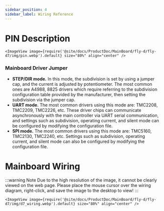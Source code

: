 ```yaml
---
sidebar_position: 4
sidebar_label: Wiring Reference
---
```


# PIN Description
    <ImageView image={require('@site/docs/ProductDoc/MainBoard/fly-d/fly-d7/img/pin.webp').default} size="80%" align="center" />

 ### Mainboard Driver Jumper

* **STEP/DIR mode.** In this mode, the subdivision is set by using a jumper cap, and the current is adjusted by potentiometer. The most common ones are A4988, 8825 drivers which require referring to the subdivision configuration table provided by the manufacturer, then setting the subdivision via the jumper cap.
* **UART mode.** The most common drivers using this mode are: TMC2208, TMC2209, TMC2226, etc. These driver chips can communicate asynchronously with the main controller via UART serial communication, and settings such as subdivision, operating current, and silent mode can be configured by modifying the configuration file.
* **SPI mode.** The most common drivers using this mode are: TMC5160, TMC2130, TMC2240, etc. Settings such as subdivision, operating current, and silent mode can also be configured by modifying the configuration file.

# Mainboard Wiring

:::warning Note
Due to the high resolution of the image, it cannot be clearly viewed on the web page. Please place the mouse cursor over the wiring diagram, right-click, and save the image to the desktop to view!
:::

    <ImageView image={require('@site/docs/ProductDoc/MainBoard/fly-d/fly-d7/img/d7_wiring.webp').default} size="80%" align="center" />